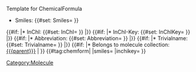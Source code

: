 <noinclude>Template for ChemicalFormula</noinclude>
‎<includeonly>
* Smiles: {{#set: Smiles={{{smiles}}} }} {{{smiles}}}
{{#if: {{{inchi|}}} |* InChI: {{#set: InChI={{{inchi}}} }} {{{inchi}}}|}}
{{#if: {{{inchikey|}}} |* InChI-Key: {{#set: InChIKey={{{inchikey}}} }} {{{inchikey}}}|}}
{{#if: {{{abbrev|}}} |* Abbreviation: {{#set: Abbreviation={{{abbrev}}} }} {{{abbrev}}}|}}
{{#if: {{{trivialname|}}} |* Trivialname: {{#set: Trivialname={{{trivialname}}} }} {{{trivialname}}}|}}
{{#if: {{{parent|}}} |* Belongs to molecule collection: [[{{{parent}}}]] | }}
{{#tag:chemform|
{{{molOrRxn}}}
|smiles={{{smiles|}}}
|inchikey={{{inchikey|}}}
}}
[[Category:Molecule]]
‎<includeonly>
